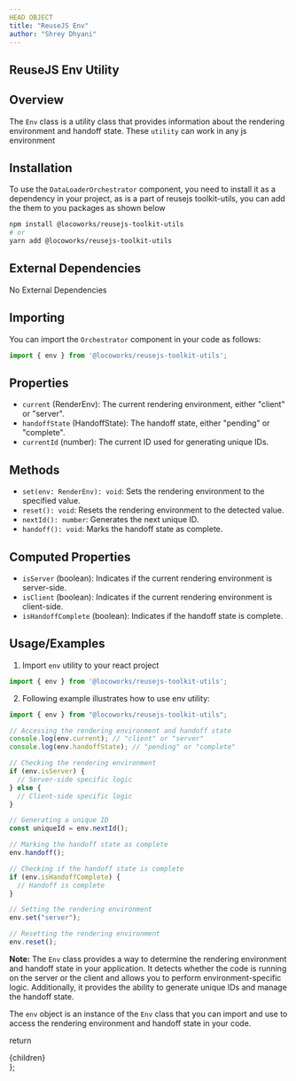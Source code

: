 ```yaml
---
HEAD OBJECT
title: "ReuseJS Env"
author: "Shrey Dhyani"
---
```


## ReuseJS Env Utility

## Overview

The `Env` class is a utility class that provides information about the rendering environment and handoff state. These `utility` can work in any js environment

## Installation

To use the `DataLoaderOrchestrator` component, you need to install it as a dependency in your project, as is a part of reusejs toolkit-utils, you can add the them to you packages as shown below

```bash
npm install @locoworks/reusejs-toolkit-utils
# or
yarn add @locoworks/reusejs-toolkit-utils
```

## External Dependencies
No External Dependencies

## Importing

You can import the `Orchestrator` component in your code as follows:

```jsx
import { env } from '@locoworks/reusejs-toolkit-utils';
```

## Properties

- `current` (RenderEnv): The current rendering environment, either "client" or "server".
- `handoffState` (HandoffState): The handoff state, either "pending" or "complete".
- `currentId` (number): The current ID used for generating unique IDs.

## Methods

- `set(env: RenderEnv): void`: Sets the rendering environment to the specified value.
- `reset(): void`: Resets the rendering environment to the detected value.
- `nextId(): number`: Generates the next unique ID.
- `handoff(): void`: Marks the handoff state as complete.

## Computed Properties

- `isServer` (boolean): Indicates if the current rendering environment is server-side.
- `isClient` (boolean): Indicates if the current rendering environment is client-side.
- `isHandoffComplete` (boolean): Indicates if the handoff state is complete.

## Usage/Examples

1. Import `env` utility to your react project

```jsx
import { env } from '@locoworks/reusejs-toolkit-utils';
```

2. Following example illustrates how to use env utility:

```typescript
import { env } from "@locoworks/reusejs-toolkit-utils";

// Accessing the rendering environment and handoff state
console.log(env.current); // "client" or "server"
console.log(env.handoffState); // "pending" or "complete"

// Checking the rendering environment
if (env.isServer) {
  // Server-side specific logic
} else {
  // Client-side specific logic
}

// Generating a unique ID
const uniqueId = env.nextId();

// Marking the handoff state as complete
env.handoff();

// Checking if the handoff state is complete
if (env.isHandoffComplete) {
  // Handoff is complete
}

// Setting the rendering environment
env.set("server");

// Resetting the rendering environment
env.reset();
```

**Note:**
The `Env` class provides a way to determine the rendering environment and handoff state in your application. It detects whether the code is running on the server or the client and allows you to perform environment-specific logic. Additionally, it provides the ability to generate unique IDs and manage the handoff state.

The `env` object is an instance of the `Env` class that you can import and use to access the rendering environment and handoff state in your code.

  return <div className="prose max-w-full mx-4 pb-10" >{children}</div>
};
